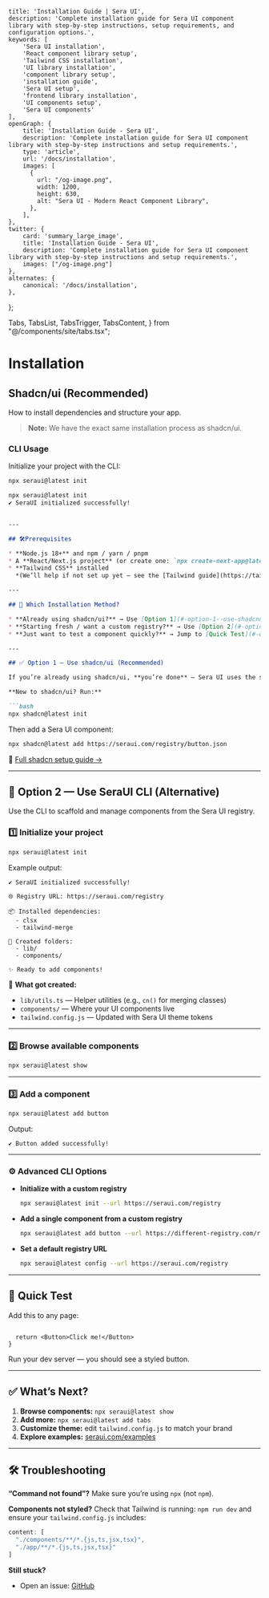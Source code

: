     title: 'Installation Guide | Sera UI',
    description: 'Complete installation guide for Sera UI component library with step-by-step instructions, setup requirements, and configuration options.',
    keywords: [
        'Sera UI installation',
        'React component library setup',
        'Tailwind CSS installation',
        'UI library installation',
        'component library setup',
        'installation guide',
        'Sera UI setup',
        'frontend library installation',
        'UI components setup',
        'Sera UI components'
    ],
    openGraph: {
        title: 'Installation Guide - Sera UI',
        description: 'Complete installation guide for Sera UI component library with step-by-step instructions and setup requirements.',
        type: 'article',
        url: '/docs/installation',
        images: [
          {
            url: "/og-image.png",
            width: 1200,
            height: 630,
            alt: "Sera UI - Modern React Component Library",
          },
        ],
    },
    twitter: {
        card: 'summary_large_image',
        title: 'Installation Guide - Sera UI',
        description: 'Complete installation guide for Sera UI component library with step-by-step instructions and setup requirements.',
        images: ["/og-image.png"]
    },
    alternates: {
        canonical: '/docs/installation',
    },
};

  Tabs,
  TabsList,
  TabsTrigger,
  TabsContent,
} from "@/components/site/tabs.tsx";

# Installation

## Shadcn/ui (Recommended) <AI dir="left"/>

How to install dependencies and structure your app.

> **Note:** We have the exact same installation process as shadcn/ui.

<Install />


### CLI Usage

Initialize your project with the CLI:

```bash
npx seraui@latest init
```
```md
npx seraui@latest init
✔ SeraUI initialized successfully!


---

## 🛠️Prerequisites

* **Node.js 18+** and npm / yarn / pnpm
* A **React/Next.js project** (or create one: `npx create-next-app@latest`)
* **Tailwind CSS** installed
  *(We’ll help if not set up yet — see the [Tailwind guide](https://tailwindcss.com/docs/guides/nextjs))*

---

## 🚀 Which Installation Method?

* **Already using shadcn/ui?** → Use [Option 1](#-option-1--use-shadcnui-recommended)
* **Starting fresh / want a custom registry?** → Use [Option 2](#-option-2--use-seraui-cli-alternative)
* **Just want to test a component quickly?** → Jump to [Quick Test](#-quick-test)

---

## ✅ Option 1 — Use shadcn/ui (Recommended)

If you’re already using shadcn/ui, **you’re done** — Sera UI uses the same setup.

**New to shadcn/ui? Run:**

```bash
npx shadcn@latest init
```

Then add a Sera UI component:

```bash
npx shadcn@latest add https://seraui.com/registry/button.json
```

📘 [Full shadcn setup guide →](https://ui.shadcn.com/docs/installation)

---

## 🚀 Option 2 — Use SeraUI CLI (Alternative)

Use the CLI to scaffold and manage components from the Sera UI registry.

### 1️⃣ Initialize your project

```bash
npx seraui@latest init
```

Example output:

```shell
✔ SeraUI initialized successfully!

🌐 Registry URL: https://seraui.com/registry

📦 Installed dependencies:
  - clsx
  - tailwind-merge

📁 Created folders:
  - lib/
  - components/

✨ Ready to add components!
```

📁 **What got created:**

* `lib/utils.ts` — Helper utilities (e.g., `cn()` for merging classes)
* `components/` — Where your UI components live
* `tailwind.config.js` — Updated with Sera UI theme tokens

---

### 2️⃣ Browse available components

```bash
npx seraui@latest show
```

---

### 3️⃣ Add a component

```bash
npx seraui@latest add button
```

Output:

```shell
✔ Button added successfully!
```

---

### ⚙️ Advanced CLI Options

* **Initialize with a custom registry**

  ```bash
  npx seraui@latest init --url https://seraui.com/registry
  ```

* **Add a single component from a custom registry**

  ```bash
  npx seraui@latest add button --url https://different-registry.com/registry
  ```

* **Set a default registry URL**

  ```bash
  npx seraui@latest config --url https://seraui.com/registry
  ```

---

## 🎨 Quick Test

Add this to any page:

```tsx

  return <Button>Click me!</Button>
}
```

Run your dev server — you should see a styled button.

---

## ✅ What’s Next?

1. **Browse components:** `npx seraui@latest show`
2. **Add more:** `npx seraui@latest add tabs`
3. **Customize theme:** edit `tailwind.config.js` to match your brand
4. **Explore examples:** [seraui.com/examples](https://seraui.com/examples)

---

## 🛠️ Troubleshooting

**“Command not found”?**
Make sure you’re using `npx` (not `npm`).

**Components not styled?**
Check that Tailwind is running:
`npm run dev` and ensure your `tailwind.config.js` includes:

```js
content: [
  "./components/**/*.{js,ts,jsx,tsx}",
  "./app/**/*.{js,ts,jsx,tsx}"
]
```

**Still stuck?**

* Open an issue: [GitHub](https://github.com/sera-ui/sera-ui)



